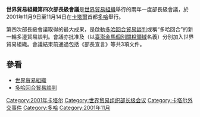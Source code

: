'''世界貿易組織第四次部長級會議'''是[[世界貿易組織|世界貿易組織]]舉行的兩年一度部長級會議，於2001年11月9日至11月14日在[[卡塔爾|卡塔爾]]首都[[多哈|多哈]]舉行。

第四次部長級會議取得的最大成果，是啟動[[多哈回合貿易談判|多哈回合貿易談判]]或稱“多哈回合”的新一輪多邊貿易談判。會議亦批准{{PRC}}及{{ROC}}（以[[臺澎金馬個別關稅領域|臺澎金馬個別關稅領域]]名義）分別加入世界貿易組織。會議結束前通過包括《部長宣言》等共3項文件。

== 參看 ==
*[[世界貿易組織|世界貿易組織]]
*[[多哈回合貿易談判|多哈回合貿易談判]]

{{世貿會議}}

[[Category:2001年卡塔尔|Category:2001年卡塔尔]]
[[Category:世界贸易组织部长级会议|Category:世界贸易组织部长级会议]]
[[Category:卡塔尔外交事件|Category:卡塔尔外交事件]]
[[Category:多哈|Category:多哈]]
[[Category:2001年11月|Category:2001年11月]]